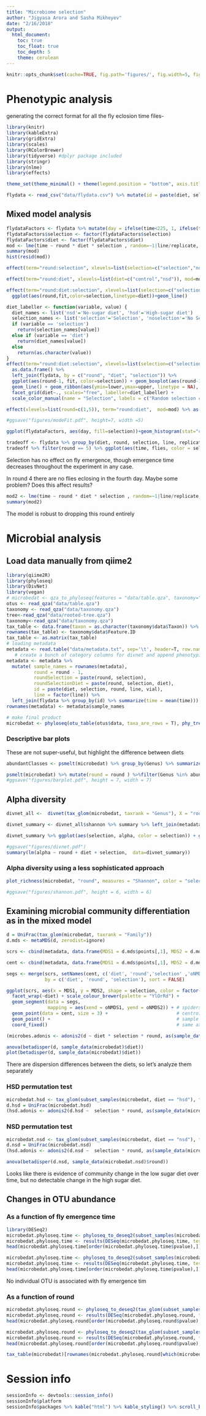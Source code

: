 ```yaml
---
title: "Microbiome selection"
author: "Jigyasa Arora and Sasha Mikheyev"
date: "2/16/2018"
output:
  html_document:
    toc: true
    toc_float: true
    toc_depth: 5
    theme: cerulean
---
```


```r
knitr::opts_chunk$set(cache=TRUE, fig.path='figures/', fig.width=5, fig.height=5 )
```

# Phenotypic analysis

generating the correct format for all the fly eclosion time files-

```r
library(knitr)
library(kableExtra)
library(gridExtra)
library(scales)
library(RColorBrewer)
library(tidyverse) #dplyr package included
library(stringr)
library(nlme)
library(effects)

theme_set(theme_minimal() + theme(legend.position = "bottom", axis.title =  element_text(size = 20), axis.text =  element_text(size = 10), strip.text = element_text(size = 20)))
```


```r
flydata <- read_csv("data/flydata.csv") %>% mutate(id = paste(diet, selection, round, line, vial), time = emergence_time, replicate = paste(diet, selection, round, line))
```

## Mixed model analysis

```r
flydataFactors <- flydata %>% mutate(day = ifelse(time<225, 1, ifelse(time<240, 2, ifelse(time<270, 3, 4)))) %>% as.data.frame()
flydataFactors$selection <- factor(flydataFactors$selection)
flydataFactors$diet <- factor(flydataFactors$diet)
mod <- lme(time ~ round * diet * selection , random=~1|line/replicate, method="REML", data = flydata )
summary(mod)
hist(resid(mod))

effect(term="round:selection", xlevels=list(selection=c("selection","noselection")), mod=mod) %>% as.data.frame() %>% ggplot(aes(round,fit,color=selection))+geom_line()

effect(term="round:diet", xlevels=list(diet=c("control","nsd")), mod=mod) %>% as.data.frame() %>% ggplot(aes(round,fit,color=diet))+geom_line()

effect(term="round:diet:selection", xlevels=list(selection=c("selection","noselection"),diet=c("control","nsd")), mod=mod) %>% as.data.frame()%>%
  ggplot(aes(round,fit,color=selection,linetype=diet))+geom_line()

diet_labeller <- function(variable, value) {
  diet_names <- list('nsd'='No-sugar diet', 'hsd'='High-sugar diet')
  selection_names <- list('selection'='Selection', 'noselection'='No Selection')
  if (variable == 'selection')
    return(selection_names[value])
  else if (variable == 'diet') 
    return(diet_names[value])
  else
    return(as.character(value))
}
effect(term="round:diet:selection", xlevels=list(selection=c("selection","noselection"),diet=c("control","nsd")), mod=mod) %>%
  as.data.frame() %>% 
  left_join(flydata, by = c("round", "diet", "selection")) %>% 
  ggplot(aes(round-1, fit, color=selection)) + geom_boxplot(aes(round-1, time, group = interaction(round,selection)), alpha = 0.1) +
  geom_line() + geom_ribbon(aes(ymin=lower,ymax=upper, linetype = NA), alpha=0.3) + 
  facet_grid(diet~., scales="free", labeller=diet_labeller) + 
  scale_color_manual(name = "Selection", labels = c("Random selection control", "Mean eclosion time"), values = c("dodgerblue", "orange")) + ylab("Eclosion time (hours)") + xlab("Round of selection") + guides(alpha = F, color=guide_legend(override.aes=list(fill=NA))) 

effect(xlevels=list(round=c(1,5)), term="round:diet",  mod=mod) %>% as.data.frame()

#ggsave("figures/modeFit.pdf", height=7, width =5)

ggplot(flydataFactors, aes(day, fill=selection))+geom_histogram(stat="count", position="dodge") +facet_grid(.~diet) 

tradeoff <- flydata %>% group_by(diet, round, selection, line, replicate) %>% summarize(time = mean(time), flies = n()) 
tradeoff %>% filter(round == 5) %>% ggplot(aes(time, flies, color = selection, shape = as.factor(round))) + geom_point() + facet_grid(.~diet, scales = "free") + stat_smooth(method="lm", aes(group = 1)) 
```

Selection has no effect on fly emergence, though emergence time decreases throughout the experiment in any case.

In round 4 there are no flies eclosing in the fourth day. Maybe some problem? Does this affect results?

```r
mod2 <- lme(time ~ round * diet * selection , random=~1|line/replicate, method="REML", data = flydata %>% filter(round != 4))
summary(mod2)
```

The model is robust to dropping this round entirely

# Microbial analysis

## Load data manually from qiime2

```r
library(qiime2R)
library(phyloseq)
library(DivNet)
library(vegan)
# microbedat <- qza_to_phyloseq(features = "data/table.qza", taxonomy="data/taxonomy.qza", tree = "data/rooted-tree.qza", metadata = "data/metadata.txt") %>% subset_samples(Diet != "CD")
otus <- read_qza("data/table.qza")
taxonomy <- read_qza("data/taxonomy.qza")
tree<-read_qza("data/rooted-tree.qza")
taxonomy<-read_qza("data/taxonomy.qza")
tax_table <- data.frame(taxon = as.character(taxonomy$data$Taxon)) %>%  separate(taxon, c("Kingdom", "Phylum", "Class", "Order", "Family", "Genus", "Species"), sep = ";") %>% mutate_all(funs(gsub(".*__", "", .))) 
rownames(tax_table) <- taxonomy$data$Feature.ID
tax_table <- as.matrix(tax_table)
# loading metadata
metadata <- read.table("data/metadata.txt", sep='\t', header=T, row.names = 1, comment="") 
   # create a bunch of category columns for divnet and append phenotypic data
metadata <- metadata %>% 
  mutate( sample_names = rownames(metadata), 
          round = round - 1,
          roundSelection = paste(round, selection), 
          roundSelectionDiet = paste(round, selection, diet),  
          id = paste(diet, selection, round, line, vial),
          line = factor(line)) %>%
  left_join(flydata %>% group_by(id) %>% summarize(time = mean(time))) 
rownames(metadata) <- metadata$sample_names 

# make final product
microbedat <- phyloseq(otu_table(otus$data, taxa_are_rows = T), phy_tree(tree$data), tax_table(tax_table), sample_data(metadata))
```

### Descriptive bar plots

These are not super-useful, but highlight the difference between diets

```r
abundantClasses <- psmelt(microbedat) %>% group_by(Genus) %>% summarize(frac = n() / nrow(.)) %>% filter(frac > 0.01) %>% na.omit() %>% pull(Genus)

psmelt(microbedat) %>% mutate(round = round ) %>%filter(Genus %in% abundantClasses) %>% ggplot(aes_string(x = "round", y = "Abundance", fill = "Genus")) + geom_bar(stat = "identity", position = "fill") + theme(axis.text.x = element_text(angle = -90, hjust = 0)) + scale_y_sqrt() + ylab("Fraction of community") + xlab("Round of selection") + facet_grid(diet~selection, scales="free", labeller=diet_labeller) + scale_fill_brewer(palette = "Set3")
#ggsave("figures/barplot.pdf", height = 7, width = 7)
```

## Alpha diversity

```r
divnet_all <-  divnet(tax_glom(microbedat, taxrank = "Genus"), X = "roundSelectionDiet", ncores = 20)

divnet_summary <- divnet_all$shannon %>% summary %>% left_join(metadata) %>% group_by(roundSelectionDiet) %>% summarize(alpha = estimate[1], lower = lower[1], upper = upper[1], round = round[1], selection = selection[1], diet = diet[1]) 

divnet_summary %>% ggplot(aes(selection, alpha, color = selection)) + geom_point() + geom_linerange(aes(ymin = lower, ymax = upper)) + facet_grid(diet~round, scales = "free") + theme_minimal() + theme(axis.text.x=element_blank()) + xlab("Round of evolution") + guides(color = F)

#ggsave("figures/divnet.pdf")
summary(lm(alpha ~ round + diet + selection,  data=divnet_summary))
```


### Alpha diversity using a less sophisticated approach
```r
plot_richness(microbedat, "round", measures = "Shannon", color = "selection") + facet_grid(diet~., scales = "free_y", labeller=diet_labeller) + stat_smooth(method="lm")  + scale_color_manual(name = "Selection", labels = c("Random selection control", "Mean eclosion time"), values = c("dodgerblue", "orange")) + ylab("Shannon diversity") + xlab("Round of selection") + theme(axis.text.x = element_text(angle = 0, hjust = 0)) 

#ggsave("figures/shannon.pdf", height = 6, width = 6)
```

## Examining microbial community differentiation as in the mixed model

```r
d = UniFrac(tax_glom(microbedat, taxrank = "Family"))
d.mds <- metaMDS(d, zerodist=ignore)

scrs <- cbind(metadata, data.frame(MDS1 = d.mds$points[,1], MDS2 = d.mds$points[,2])) 

cent <- cbind(metadata, data.frame(MDS1 = d.mds$points[,1], MDS2 = d.mds$points[,2])) %>% aggregate(cbind(MDS1, MDS2) ~ diet + round + selection, data = ., FUN = mean) 

segs <- merge(scrs, setNames(cent, c('diet', 'round','selection' ,'oNMDS1','oNMDS2')),
              by = c('diet', 'round', 'selection'), sort = FALSE)

ggplot(scrs, aes(x = MDS1, y = MDS2, shape = selection, color = factor(round))) +
  facet_wrap(~diet) + scale_colour_brewer(palette = "YlOrRd") + 
  geom_segment(data = segs,
               mapping = aes(xend = oNMDS1, yend = oNMDS2)) + # spiders
  geom_point(data = cent, size = 3) +                         # centroids
  geom_point() +                                              # sample scores
  coord_fixed()                                               # same axis scaling

(microbes.adonis <- adonis2(d ~ diet * selection * round, as(sample_data(microbedat), "data.frame"), permutations = 10000, strata = line))

anova(betadisper(d, sample_data(microbedat)$diet))
plot(betadisper(d, sample_data(microbedat)$diet))
```

There are dispersion differences between the diets, so let's analyze them separately

### HSD permutation test

```r
microbedat.hsd <- tax_glom(subset_samples(microbedat, diet == "hsd"), taxrank = "Family")  
d.hsd = UniFrac(microbedat.hsd)
(hsd.adonis <- adonis2(d.hsd ~  selection * round, as(sample_data(microbedat.hsd), "data.frame"), permutations = 10000, strata = line))
```

### NSD permutation test

```r
microbedat.nsd <- tax_glom(subset_samples(microbedat, diet == "nsd"), taxrank = "Family")  
d.nsd = UniFrac(microbedat.nsd)
(hsd.adonis <- adonis2(d.nsd ~  selection * round, as(sample_data(microbedat.nsd), "data.frame"), permutations = 10000, strata = line))

anova(betadisper(d.nsd, sample_data(microbedat.nsd)$round))

```

Looks like there is evidence of community change in the low sugar diet over time, but no detectable change in the high sugar diet.

## Changes in OTU abundance

### As a function of fly emergence time

```r
library(DESeq2)
microbedat.phyloseq.time <- phyloseq_to_deseq2(subset_samples(microbedat, diet == "hsd" & time > 0), ~ time + line)
microbedat.phyloseq.time <- results(DESeq(microbedat.phyloseq.time, test="LRT", fitType="local", reduced = ~ line))
head(microbedat.phyloseq.time[order(microbedat.phyloseq.time$pvalue),])

microbedat.phyloseq.time <- phyloseq_to_deseq2(subset_samples(microbedat, diet == "nsd" & time > 0), ~ time + line)
microbedat.phyloseq.time <- results(DESeq(microbedat.phyloseq.time, test="LRT", fitType="local", reduced = ~ line))
head(microbedat.phyloseq.time[order(microbedat.phyloseq.time$pvalue),])

```
No individual OTU is associated with fly emergence tim

### As a function of round

```r
microbedat.phyloseq.round <- phyloseq_to_deseq2(tax_glom(subset_samples(microbedat, diet == "hsd"), taxrank = "Family"), ~ round + line)
microbedat.phyloseq.round <- results(DESeq(microbedat.phyloseq.round, test="LRT", fitType="local", reduced = ~  line))
head(microbedat.phyloseq.round[order(microbedat.phyloseq.round$pvalue),])

microbedat.phyloseq.round <- phyloseq_to_deseq2(tax_glom(subset_samples(microbedat, diet == "nsd"), taxrank = "Family"), ~ round + line)
microbedat.phyloseq.round <- results(DESeq(microbedat.phyloseq.round, test="LRT", fitType="local", reduced = ~  line))
head(microbedat.phyloseq.round[order(microbedat.phyloseq.round$pvalue),])

tax_table(microbedat)[rownames(microbedat.phyloseq.round[which(microbedat.phyloseq.round$padj < 0.05),]),"Family"]
```

# Session info
```r
sessionInfo <- devtools::session_info() 
sessionInfo$platform 
sessionInfo$packages %>% kable("html") %>% kable_styling() %>% scroll_box(height = "400px") 
```